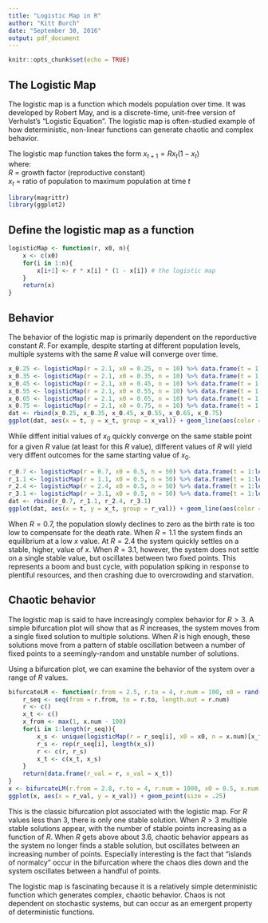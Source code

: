 ```yaml
---
title: "Logistic Map in R"
author: "Kitt Burch"
date: "September 30, 2016"
output: pdf_document
---
```


```r
knitr::opts_chunk$set(echo = TRUE)
```

## The Logistic Map
The logistic map is a function which models population over time. It was developed by Robert May, and is a discrete-time, unit-free version of Verhulst's "Logistic Equation". The logistic map is often-studied example of how deterministic, non-linear functions can generate chaotic and complex behavior.  

The logistic map function takes the form $x_{t+1} = Rx_t(1-x_t)$  
where:  
$R$ = growth factor (reproductive constant)  
$x_t$ = ratio of population to maximum population at time $t$

```r
library(magrittr)
library(ggplot2)
```

## Define the logistic map as a function

```r
logisticMap <- function(r, x0, n){
    x <- c(x0)
    for(i in 1:n){
        x[i+1] <- r * x[i] * (1 - x[i]) # the logistic map
    }
    return(x)
}
```

## Behavior

The behavior of the logistic map is primarily dependent on the reporductive constant $R$. For example, despite starting at different population levels, multiple systems with the same $R$ value will converge over time.

```r
x_0.25 <- logisticMap(r = 2.1, x0 = 0.25, n = 10) %>% data.frame(t = 1:length(.), x_t = ., x_val = rep(0.25, length(.)))
x_0.35 <- logisticMap(r = 2.1, x0 = 0.35, n = 10) %>% data.frame(t = 1:length(.), x_t = ., x_val = rep(0.35, length(.)))
x_0.45 <- logisticMap(r = 2.1, x0 = 0.45, n = 10) %>% data.frame(t = 1:length(.), x_t = ., x_val = rep(0.45, length(.)))
x_0.55 <- logisticMap(r = 2.1, x0 = 0.55, n = 10) %>% data.frame(t = 1:length(.), x_t = ., x_val = rep(0.55, length(.)))
x_0.65 <- logisticMap(r = 2.1, x0 = 0.65, n = 10) %>% data.frame(t = 1:length(.), x_t = ., x_val = rep(0.65, length(.)))
x_0.75 <- logisticMap(r = 2.1, x0 = 0.75, n = 10) %>% data.frame(t = 1:length(.), x_t = ., x_val = rep(0.75, length(.)))
dat <- rbind(x_0.25, x_0.35, x_0.45, x_0.55, x_0.65, x_0.75)
ggplot(dat, aes(x = t, y = x_t, group = x_val)) + geom_line(aes(color = factor(x_val))) + ggtitle("Convergence of systems with different initial values")
```

While diffent initial values of $x_0$ quickly converge on the same stable point for a given $R$ value (at least for this $R$ value), different values of $R$ will yield very diffent outcomes for the same starting value of $x_0$.  

```r
r_0.7 <- logisticMap(r = 0.7, x0 = 0.5, n = 50) %>% data.frame(t = 1:length(.), x_t = ., r_val = rep(0.7, length(.)))
r_1.1 <- logisticMap(r = 1.1, x0 = 0.5, n = 50) %>% data.frame(t = 1:length(.), x_t = ., r_val = rep(1.1, length(.)))
r_2.4 <- logisticMap(r = 2.4, x0 = 0.5, n = 50) %>% data.frame(t = 1:length(.), x_t = ., r_val = rep(2.4, length(.)))
r_3.1 <- logisticMap(r = 3.1, x0 = 0.5, n = 50) %>% data.frame(t = 1:length(.), x_t = ., r_val = rep(3.1, length(.)))
dat <- rbind(r_0.7, r_1.1, r_2.4, r_3.1)
ggplot(dat, aes(x = t, y = x_t, group = r_val)) + geom_line(aes(color = factor(r_val)))
```

When $R = 0.7$, the population slowly declines to zero as the birth rate is too low to compensate for the death rate. When $R = 1.1$ the system finds an equilibrium at a low $x$ value. At $R = 2.4$ the system quickly settles on a stable, higher, value of $x$. When $R = 3.1$, however, the system does not settle on a single stable value, but oscillates between two fixed points. This represents a boom and bust cycle, with population spiking in response to plentiful resources, and then crashing due to overcrowding and starvation.  

## Chaotic behavior

The logistic map is said to have increasingly complex behavior for $R > 3$. A simple bifurcation plot will show that as $R$ increases, the system moves from a single fixed solution to multiple solutions. When $R$ is high enough, these solutions move from a pattern of stable oscillation between a number of fixed points to a seemingly-random and unstable number of solutions.  

Using a bifurcation plot, we can examine the behavior of the system over a range of $R$ values.
```r
bifurcateLM <- function(r.from = 2.5, r.to = 4, r.num = 100, x0 = rand(1, 0, 1), x.num = 500){
    r_seq <- seq(from = r.from, to = r.to, length.out = r.num)
    r <- c()
    x_t <- c()
    x_from <- max(1, x.num - 100)
    for(i in 1:length(r_seq)){
        x_s <- unique(logisticMap(r = r_seq[i], x0 = x0, n = x.num)[x_from:(x.num+1)])
        r_s <- rep(r_seq[i], length(x_s))
        r <- c(r, r_s)
        x_t <- c(x_t, x_s)
    }
    return(data.frame(r_val = r, x_val = x_t))
}
x <- bifurcateLM(r.from = 2.8, r.to = 4, r.num = 1000, x0 = 0.5, x.num = 1000)
ggplot(x, aes(x = r_val, y = x_val)) + geom_point(size = .25)
```
  
This is the classic bifurcation plot associated with the logistic map. For $R$ values less than 3, there is only one stable solution. When $R > 3$ multiple stable solutions appear, with the number of stable points increasing as a function of $R$. When $R$ gets above about 3.6, chaotic behavior appears as the system no longer finds a stable solution, but oscillates between an increasing number of points. Especially interesting is the fact that "islands of normalcy" occur in the bifurcation where the chaos dies down and the system oscillates between a handful of points.

The logistic map is fascinating because it is a relatively simple deterministic function which generates complex, chaotic behavior. Chaos is not dependent on stochastic systems, but can occur as an emergent property of deterministic functions.
